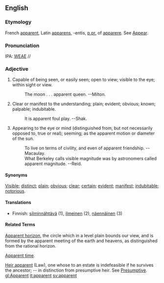 ==English==
===Etymology===
French [[apparent]], Latin [[apparens]], -entis, [[p.pr.]] of [[apparere]].  See [[Appear]].

===Pronunciation===
IPA: [[WEAE]] //

===Adjective===
# Capable of being seen, or easily seen; open to view; visible to the eye; within sight or view.
#:    The moon . . . apparent queen. --Milton.
# Clear or manifest to the understanding; plain; evident; obvious; known; palpable; indubitable.
#:    It is apparent foul play. --Shak.
# Appearing to the eye or mind (distinguished from, but not necessarily opposed to, true or real); seeming; as the apparent motion or diameter of the sun.
#:    To live on terms of civility, and even of apparent friendship. --Macaulay.
#:    What Berkeley calls visible magnitude was by astronomers called apparent magnitude. --Reid.
<!-- material copied from Webster's Revised Unabridged Dictionary (1913) -->

====Synonyms====
[[Visible]]; [[distinct]]; [[plain]]; [[obvious]]; [[clear]]; [[certain]]; [[evident]]; [[manifest]]; [[indubitable]]; [[notorious]].

====Translations====

* Finnish: [[silminnähtävä]] (1), [[ilmeinen]] (2), [[näennäinen]] (3)

====Related Terms====
[[Apparent horizon]], the circle which in a level plain bounds  our view, and is formed by the apparent meeting of the  earth and heavens, as distinguished from the rational  horizon.

[[Apparent time]].

[[Heir apparent]] (Law), one whose to an estate is indefeasible if he survives the ancestor; -- in distinction from presumptive heir. See [[Presumptive]].
[[gl:Apparent]]
[[it:apparent]]
[[sv:apparent]]